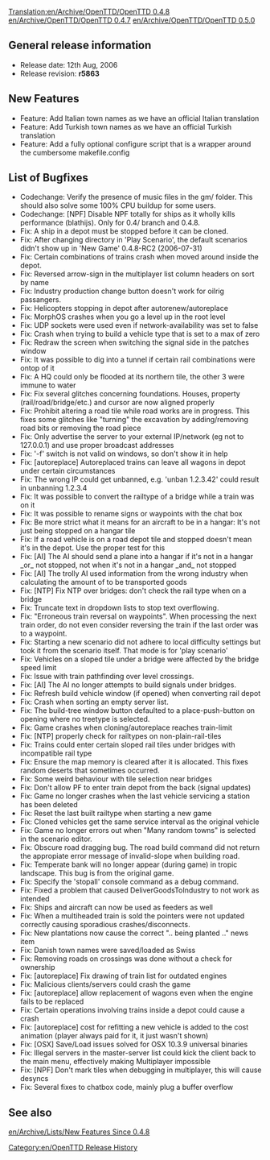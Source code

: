 [[Translation:en/Archive/OpenTTD/OpenTTD 0.4.8]]
[[en/Archive/OpenTTD/OpenTTD 0.4.7]] [[en/Archive/OpenTTD/OpenTTD 0.5.0]]

==General release information==
*Release date: 12th Aug, 2006
*Release revision: '''r5863'''

==New Features==
*Feature: Add Italian town names as we have an official Italian translation
*Feature: Add Turkish town names as we have an official Turkish translation
*Feature: Add a fully optional configure script that is a wrapper around the cumbersome makefile.config

==List of Bugfixes==
*Codechange: Verify the presence of music files in the gm/ folder. This should also solve some 100% CPU buildup for some users.
*Codechange: [NPF] Disable NPF totally for ships as it wholly kills performance (blathijs). Only for 0.4/ branch and 0.4.8.
*Fix: A ship in a depot must be stopped before it can be cloned.
*Fix: After changing directory in 'Play Scenario', the default scenarios didn't show up in 'New Game' 0.4.8-RC2 (2006-07-31)
*Fix: Certain combinations of trains crash when moved around inside the depot.
*Fix: Reversed arrow-sign in the multiplayer list column headers on sort by name
*Fix: Industry production change button doesn't work for oilrig passangers.
*Fix: Helicopters stopping in depot after autorenew/autoreplace
*Fix: MorphOS crashes when you go a level up in the root level
*Fix: UDP sockets were used even if network-availability was set to false
*Fix: Crash when trying to build a vehicle type that is set to a max of zero
*Fix: Redraw the screen when switching the signal side in the patches window
*Fix: It was possible to dig into a tunnel if certain rail combinations were ontop of it
*Fix: A HQ could only be flooded at its northern tile, the other 3 were immune to water
*Fix: Fix several glitches concerning foundations. Houses, property (rail/road/bridge/etc.) and cursor are now aligned properly
*Fix: Prohibit altering a road tile while road works are in progress. This fixes some glitches like "turning" the excavation by adding/removing road bits or removing the road piece
*Fix: Only advertise the server to your external IP/network (eg not to 127.0.0.1) and use proper broadcast addresses
*Fix: '-f' switch is not valid on windows, so don't show it in help
*Fix: [autoreplace] Autoreplaced trains can leave all wagons in depot under certain circumstances
*Fix: The wrong IP could get unbanned, e.g. 'unban 1.2.3.42' could result in unbanning 1.2.3.4
*Fix: It was possible to convert the railtype of a bridge while a train was on it
*Fix: It was possible to rename signs or waypoints with the chat box
*Fix: Be more strict what it means for an aircraft to be in a hangar: It's not just being stopped on a hangar tile
*Fix: If a road vehicle is on a road depot tile and stopped doesn't mean it's in the depot. Use the proper test for this
*Fix: [AI] The AI should send a plane into a hangar if it's not in a hangar _or_ not stopped, not when it's not in a hangar _and_ not stopped
*Fix: [AI] The trolly AI used information from the wrong industry when calculating the amount of to be transported goods
*Fix: [NTP] Fix NTP over bridges: don't check the rail type when on a bridge
*Fix: Truncate text in dropdown lists to stop text overflowing.
*Fix: "Erroneous train reversal on waypoints". When processing the next train order, do not even consider reversing the train if the last order was to a waypoint.
*Fix: Starting a new scenario did not adhere to local difficulty settings but took it from the scenario itself. That mode is for 'play scenario'
*Fix: Vehicles on a sloped tile under a bridge were affected by the bridge speed limit
*Fix: Issue with train pathfinding over level crossings.
*Fix: [AI] The AI no longer attempts to build signals under bridges.
*Fix: Refresh build vehicle window (if opened) when converting rail depot
*Fix: Crash when sorting an empty server list.
*Fix: The build-tree window button defaulted to a place-push-button on opening where no treetype is selected.
*Fix: Game crashes when cloning/autoreplace reaches train-limit
*Fix: [NTP] properly check for railtypes on non-plain-rail-tiles
*Fix: Trains could enter certain sloped rail tiles under bridges with incompatible rail type
*Fix: Ensure the map memory is cleared after it is allocated. This fixes random deserts that sometimes occurred.
*Fix: Some weird behaviour with tile selection near bridges
*Fix: Don't allow PF to enter train depot from the back (signal updates)
*Fix: Game no longer crashes when the last vehicle servicing a station has been deleted
*Fix: Reset the last built railtype when starting a new game
*Fix: Cloned vehicles get the same service interval as the original vehicle
*Fix: Game no longer errors out when "Many random towns" is selected in the scenario editor.
*Fix: Obscure road dragging bug. The road build command did not return the appropiate error message of invalid-slope when building road.
*Fix: Temperate bank will no longer appear (during game) in tropic landscape. This bug is from the original game.
*Fix: Specify the 'stopall' console command as a debug command.
*Fix: Fixed a problem that caused DeliverGoodsToIndustry to not work as intended
*Fix: Ships and aircraft can now be used as feeders as well
*Fix: When a multiheaded train is sold the pointers were not updated correctly causing sporadious crashes/disconnects.
*Fix: New plantations now cause the correct ".. being planted .." news item
*Fix: Danish town names were saved/loaded as Swiss
*Fix: Removing roads on crossings was done without a check for ownership
*Fix: [autoreplace] Fix drawing of train list for outdated engines
*Fix: Malicious clients/servers could crash the game
*Fix: [autoreplace] allow replacement of wagons even when the engine fails to be replaced
*Fix: Certain operations involving trains inside a depot could cause a crash
*Fix: [autoreplace] cost for refitting a new vehicle is added to the cost animation (player always paid for it, it just wasn't shown)
*Fix: [OSX] Save/Load issues solved for OSX 10.3.9 universal binaries
*Fix: Illegal servers in the master-server list could kick the client back to the main menu, effectively making Multiplayer impossible
*Fix: [NPF] Don't mark tiles when debugging in multiplayer, this will cause desyncs
*Fix: Several fixes to chatbox code, mainly plug a buffer overflow

==See also==
[[en/Archive/Lists/New Features Since 0.4.8]]

[[Category:en/OpenTTD Release History]]